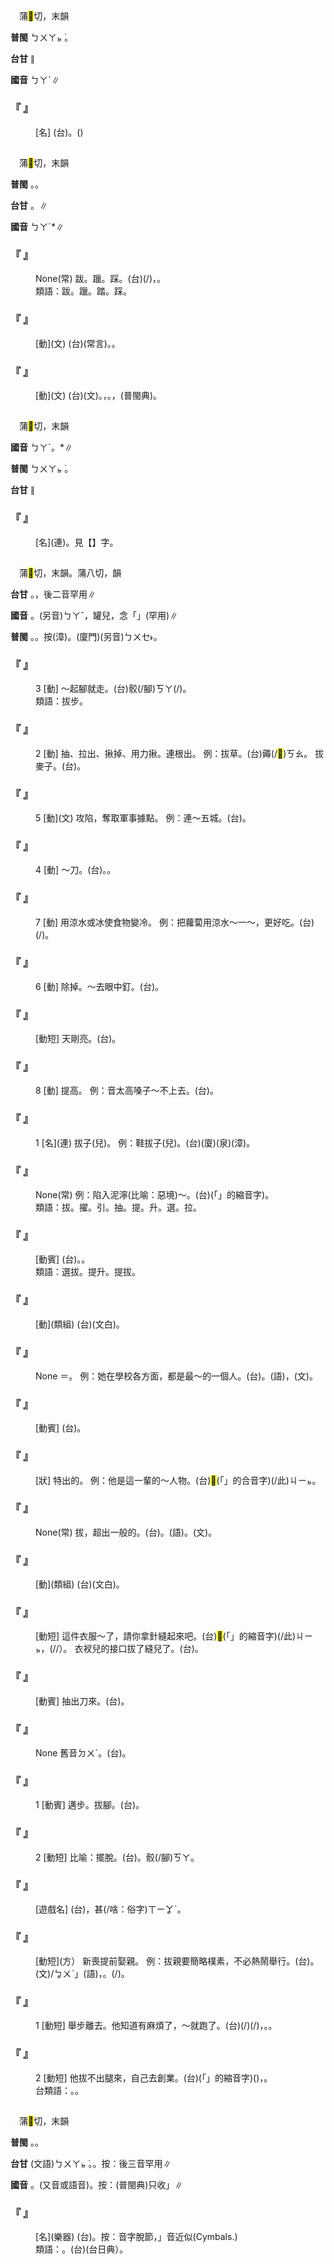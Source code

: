 
=={{ruby|魃|ㄅㄚˊ}}==

　蒲<mark>&#xffaf7;</mark>切，末韻

'''普閩''' <rt>ㄅㄨㄚㆵ ͘</rt>。

'''台甘''' {{ruby|(文)|ㄅㄨㄚㆵ ͘}}∥

'''國音''' <rt>ㄅㄚˊ</rt>∥

    

==='''『 {{ruby|魃|ㄅㄚˊ}}』'''===
: [名] (台){{ruby|亢|ㄎㆲ˪}}{{ruby|旱|ㄏㄢ˫}}{{ruby|丌|ㆤ}}{{ruby|鬼|ㄍㄨㄧˋ}}{{ruby|怪|ㄍㄨㄞ˪}}。({{ruby|迷|ㆠㆤˊ}}{{ruby|/|ㄇㄧˊ}}{{ruby|信|ㄒㄧㄣ˪}})
    

=={{ruby|跋|ㄅㄚˊ}}==

　蒲<mark>&#xffaf7;</mark>切，末韻

'''普閩''' {{ruby|(文)|ㄅㄨㄚㆵ ͘}}。{{ruby|(語)|ㄅㄨㄚㆷ ͘}}。

'''台甘''' {{ruby|(文)|ㄅㄨㄚㆵ ͘}}。{{ruby|(語)|ㄅㄨㄚㆷ ͘}}∥

'''國音''' <rt>ㄅㄚˊ</rt>*∥

    

==='''『 {{ruby|狼|ㄌㄤˊ}}{{ruby|跋|ㄅㄚˊ}}{{ruby|其|ㄑㄧˊ}}{{ruby|胡|ㄏㄨˊ}}』'''===
: None(常) 跋。躐。踩。(台){{ruby|豺|ㄘㄞˊ}}{{ruby|狼|ㄌㆲˊ}}{{ruby|躐|ㄌㄚㆴ}}(/{{ruby|踏|ㄉㄚㆷ ͘}}){{ruby|著|ㄉㄧㄜㆷ}}{{ruby|自|ㄗㄨ˫}}{{ruby|己|ㄍㄧˋ}}{{ruby|丌|ㆤ}}{{ruby|頷|ㆰ˫}}{{ruby|垂|ㄙㆤˊ}}{{ruby|肉|ㆠㄚㆷ}}，{{ruby|跋|ㄅㄨㄚㆷ ͘}}{{ruby|倒|ㄉㄜˋ}}{{ruby|落|ㄌㄜㆷ ͘}}{{ruby|去|·ㄎㄧ˪}}。
:類語：跋。躐。踏。踩。
:
    

==='''『 {{ruby|跋|ㄅㄚˊ}}{{ruby|涉|ㄕㄜˋ}}』'''===
: [動](文) (台){{ruby|盤|ㄅㄨㆩˊ}}{{ruby|山|ㄙㄨㆩ}}{{ruby|過|ㄍㄨㆤ˪}}{{ruby|/|ㄍㆤˋ}}{{ruby|嶺|ㄋㄧㄚˋ}}(常言)。{{ruby|形|ㄏㄧㄥˊ}}{{ruby|容|ㄧㆲˊ}}{{ruby|行|ㄍㄧㆩˊ}}{{ruby|遠|ㄏㆭ˫}}{{ruby|路|ㄌㆦ˫}}{{ruby|丌|ㆤ}}{{ruby|艱|ㄍㄢ}}{{ruby|苦|ㄎㆦˋ}}。
    

==='''『 {{ruby|跋|ㄅㄚˊ}}{{ruby|扈|ㄏㄨˋ}}』'''===
: [動](文) (台){{ruby|跋|ㄅㄨㄚㆵ ͘}}{{ruby|扈|ㄏㆦ˫}}(文)。{{ruby|講|ㄍㆲˋ}}{{ruby|人|ㄌㄤˊ}}{{ruby|丌|ㆤ}}{{ruby|態|ㄊㄞ˪}}{{ruby|度|ㄉㆦ˫}}{{ruby|傲|ㆣㄜ˫}}{{ruby|蠻|ㆠㄢˊ}}，{{ruby|橫|ㄏㄨㆪˊ}}{{ruby|/|ㄏㄨㆮˊ}}{{ruby|霸|ㄅㄚ˪}}。{{ruby|專|ㄗㄨㄢ}}{{ruby|橫|ㄏㄧㄥˊ}}{{ruby|暴|ㄅㄜ˫}}{{ruby|戾|ㄌㆤ˫}}，{{ruby|欺|ㄎㄧ}}{{ruby|上|ㄒㄧㆲ˫}}{{ruby|壓|ㄚㆴ ͘}}{{ruby|下|ㄏㄚ˫}}(普閩典)。
    

=={{ruby|鼥|ㄅㄚˊ}}==

　蒲<mark>&#xffaf7;</mark>切，末韻

'''國音''' <rt>ㄅㄚˊ</rt>。*∥

'''普閩''' <rt>ㄅㄨㄚㆵ ͘</rt>。

'''台甘''' {{ruby|(文)|ㄅㄨㄚㆵ ͘}}∥

    

==='''『 {{ruby|鼥|ㄅㄚˊ}}』'''===
: [名](連){{ruby|<mark>&#xf8f5b;</mark>|ㄊㄨㄛˊ}}{{ruby|鼥|ㄅㄚˊ}}。見【{{ruby|<mark>&#xf8f5b;</mark>|ㄊㄨㄛˊ}}】字。
    

=={{ruby|拔|ㄅㄚˊ}}==

　蒲<mark>&#xffaf7;</mark>切，末韻。蒲八切，{{ruby|黠|ㄒㄧㄚˊ}}韻

'''台甘''' {{ruby|(文)|ㄅㄨㄚㆵ ͘}}。{{ruby|(語)|ㄅㄨㄧㆷ ͘}}{{ruby|、|ㄅㄨㄚㆷ ͘}}{{ruby|、|ㄆㄨㄚㆷ ͘}}，後二音罕用∥

'''國音''' {{ruby|(常)|ㄅㄚˊ}}。(另音)<rt>ㄅㄚˇ</rt>，{{ruby|拔|ㄅㄚˇ}}罐兒，念「{{ruby|拔|ㄅㄚˇ}}」(罕用)∥

'''普閩''' {{ruby|(文)|ㄅㄨㄚㆵ ͘}}{{ruby|、|ㄅㄚㆵ ͘}}。{{ruby|(語)|ㄅㄨㄧㆷ ͘}}{{ruby|、|ㄆㄨㄚㆷ ͘}}。按{{ruby|：|ㄅㄨㆤㆷ ͘}}(漳)。(廈門)(另音)<rt>ㄅㄨㆤ˫</rt>。

    

==='''『 {{ruby|拔|ㄅㄚˊ}}』'''===
:3  [動] ～起腳就走。(台){{ruby|<mark>&#xffaf4;</mark>|ㄎㄧㄜㆷ}}{{ruby|起|ㄎㄧˋ}}骹(/腳)<rt>ㄎㄚ</rt>{{ruby|著|ㄉㄧㄜㆷ}}(/{{ruby|都|ㄉㄜ˫}}){{ruby|行|ㄍㄧㆩˊ}}。
:類語：拔步。
:
    

==='''『 {{ruby|拔|ㄅㄚˊ}}』'''===
:2  [動] 抽、拉出、揪掉、用力揪。連根{{ruby|拽|ㄓㄨㄞˋ}}出。 例：拔草。(台)薅(/<mark>&#xffbc4;</mark>)<rt>ㄎㄠ</rt>{{ruby|草|ㄘㄠˋ}}{{ruby|仔|ㄗ}}。 拔麥子。(台){{ruby|<mark>&#xffca6;</mark>|ㄎㄧㄨˋ}}{{ruby|麥|ㆠㆤㆷ ͘}}{{ruby|仔|ㄗ}}。
    

==='''『 {{ruby|拔|ㄅㄚˊ}}』'''===
:5  [動](文) 攻陷，奪取軍事據點。 例：連～五城。(台){{ruby|攻|ㄍㆲ}}{{ruby|陷|ㄏㆰ˫}}。
    

==='''『 {{ruby|拔|ㄅㄚˊ}}』'''===
:4  [動] ～刀。(台){{ruby|拔|ㄅㆤㆷ ͘}}{{ruby|/|ㄅㄨㆤㆷ ͘}}{{ruby|刀|ㄉㄜ}}。{{ruby|抽|ㄊㄧㄨ}}{{ruby|刀|ㄉㄜ}}。
    

==='''『 {{ruby|拔|ㄅㄚˊ}}』'''===
:7  [動] 用涼水或冰使食物變冷。 例：把蘿蔔用涼水～一～，更好吃。(台){{ruby|菜|ㄘㄞ˪}}{{ruby|頭|ㄊㄠˊ}}{{ruby|過|ㄍㆤ˪}}{{ruby|/|ㄍㄨㆤ˪}}{{ruby|冰|ㄅㄧㄥ}}(/{{ruby|冰|ㄅㄧㄥ}}{{ruby|過|ㄍㆤ˪}}{{ruby|/|ㄍㄨㆤ˪}}){{ruby|會|ㄨㆤ˫}}{{ruby|/|ㆤ˫}}{{ruby|較|ㄎㄚㆷ}}{{ruby|好|ㄏㄜˋ}}{{ruby|食|ㄐㄧㄚㆷ ͘}}。
    

==='''『 {{ruby|拔|ㄅㄚˊ}}』'''===
:6  [動] 除掉。～去眼中釘。(台){{ruby|消|ㄒㄧㄠ}}{{ruby|滅|ㆠㄧㄚㆵ ͘}}{{ruby|平|ㄆㄧㄥˊ}}{{ruby|常|ㄒㄧㆲˊ}}{{ruby|討|ㄊㄜˋ}}{{ruby|厭|ㄧㄚ˪}}{{ruby|丌|ㆤ}}{{ruby|人|ㄌㄤˊ}}。
    

==='''『 {{ruby|拔|ㄅㄚˊ}}{{ruby|白|ㄅㄞˊ}}』'''===
: [動短] 天剛亮。(台){{ruby|扑|ㄆㄚㆷ}}{{ruby|<mark>&#xf8f5a;</mark>|ㄆㄨˋ}}{{ruby|光|ㄍㆭ}}。
    

==='''『 {{ruby|拔|ㄅㄚˊ}}』'''===
:8  [動] 提高。 例：音太高嗓子～不上去。(台){{ruby|懸|ㄍㄨㄢˊ}}{{ruby|音|ㄧㆬ}}{{ruby|嚨|ㄋㄚˊ}}{{ruby|喉|ㄠˊ}}{{ruby|唱|ㄑㄧㆫ˪}}{{ruby|/|ㄑㄧㆧ˪}}{{ruby|<mark>&#xffa45;</mark>|ㆠㆤ˫}}{{ruby|/|ㆠㄨㆤ˫}}{{ruby|起|ㄎㄧˋ}}{{ruby|去|ㄎㄧ˪}}。
    

==='''『 {{ruby|拔|ㄅㄚˊ}}』'''===
:1  [名](連) 拔子(兒)。 例：鞋拔子(兒)。(台){{ruby|鞋|ㆤˊ}}{{ruby|/|ㄨㆤˊ}}{{ruby|拔|ㄅㄨㄧㆷ ͘}}(廈){{ruby|/|ㄅㄨㆤㆷ ͘}}(泉){{ruby|/|ㄅㆤㆷ ͘}}(漳)。
    

==='''『 {{ruby|不|ㄅㄨˋ}}{{ruby|能|ㄋㄥˊ}}{{ruby|自|ㄗˋ}}{{ruby|拔|ㄅㄚˊ}}』'''===
: None(常) 例：陷入泥濘(比喻：惡境)～。(台){{ruby|落|ㄌㄜㆷ ͘}}{{ruby|<mark>&#xffaf5;</mark>|ㄌㆰ˪}}{{ruby|田|ㄘㄢˊ}}{{ruby|想|ㄒㄧㆧ˫}}{{ruby|/|ㄒㄧㆧˋ}}{{ruby|<mark>&#xffa49;</mark>|ㆠㆤㆷ}}{{ruby|/|ㆠㄨㆤㆷ}}{{ruby|離|ㄌㄧ˫}}{{ruby|開|ㄎㄨㄧ}}{{ruby|亦|ㄧㄚㆷ ͘}}{{ruby|<mark>&#xffa45;</mark>|ㆠㆤ˫}}{{ruby|/|ㆠㄨㆤ˫}}{{ruby|<mark>&#xffadf;</mark>|ㄉㄤ˪}}(「{{ruby|得|ㄉㄧㆵ}}{{ruby|通|ㄊㄤ}}」的縮音字)。
:類語：拔。擢。引。抽。提。升。選。拉。
:
    

==='''『 {{ruby|拔|ㄅㄚˊ}}{{ruby|尤|ㄧㄡˊ}}』'''===
: [動賓] (台){{ruby|選|ㄙㄨㄢˋ}}{{ruby|出|ㄘㄨㆵ}}{{ruby|優|ㄧㄨ}}{{ruby|秀|ㄒㄧㄨˋ}}{{ruby|丌|ㆤ}}。{{ruby|揀|ㄍㄧㄥˋ}}{{ruby|好|ㄏㄜˋ}}{{ruby|丌|ㆤ}}。
:類語：選拔。提升。提拔。
:
    

==='''『 {{ruby|提|ㄊㄧˊ}}{{ruby|拔|ㄅㄚˊ}}』'''===
: [動](類組) (台)(文白){{ruby|提|ㄊㆤˊ}}{{ruby|拔|ㄅㄨㄚㆵ ͘}}。
    

==='''『 {{ruby|拔|ㄅㄚˊ}}{{ruby|尊|ㄗㄨㄣ}}』'''===
: None ＝{{ruby|拔|ㄅㄚˊ}}{{ruby|尖|ㄐㄧㄢ}}。 例：她在學校各方面，都是最～的一個人。(台){{ruby|出|ㄘㄨㆵ}}{{ruby|色|ㄒㄧㆤㆶ}}。{{ruby|出|ㄘㄨㆵ}}{{ruby|人|ㄌㄤˊ}}{{ruby|前|ㄐㄧㄥˊ}}(語)，{{ruby|出|ㄘㄨㆵ}}{{ruby|人|ㆢㄧㄣˊ}}{{ruby|→|ㄌㄧㄣˊ}}{{ruby|前|ㄐㄧㄢˊ}}(文)。
    

==='''『 {{ruby|拔|ㄅㄚˊ}}{{ruby|牙|ㄧㄚˊ}}』'''===
: [動賓] (台){{ruby|挽|ㆠㄢˋ}}{{ruby|嘴|ㄘㄨㄧ˪}}{{ruby|齒|ㄎㄧˋ}}。
    

==='''『 {{ruby|拔|ㄅㄚˊ}}{{ruby|尖|ㄐㄧㄢ}}{{ruby|兒|ㄦ}}』'''===
: [狀] 特出的。 例：他是這一輩的～人物。(台){{ruby|伊|ㄧ}}{{ruby|是|ㄒㄧ˫}}<mark>&#xffb50;</mark>(「{{ruby|此|ㄐㄧˋ}}{{ruby|一|ㄐㄧㆵ ͘}}」的合音字)(/此)<rt>ㄐㄧㆵ</rt>{{ruby|個|ㆤˊ}}{{ruby|年|ㄋㄧˊ}}{{ruby|輩|ㄅㄨㆤ˪}}{{ruby|丌|ㆤ}}{{ruby|有|ㄨ˫}}{{ruby|出|ㄘㄨㆵ}}{{ruby|擢|ㄉㄧㄜㆷ}}{{ruby|丌|ㆤ}}{{ruby|人|ㄌㄧㄣˊ}}{{ruby|/|ㆢㄧㄣˊ}}{{ruby|物|ㆠㄨㆵ ͘}}。
    

==='''『 {{ruby|出|ㄔㄨ}}{{ruby|類|ㄌㄟˋ}}{{ruby|拔|ㄅㄚˊ}}{{ruby|萃|ㄘㄨㄟˋ}}』'''===
: None(常) 拔，超出一般的。(台){{ruby|出|ㄘㄨㆵ}}{{ruby|人|ㄌㄤˊ}}{{ruby|頭|ㄊㄠˊ}}{{ruby|地|ㄉㄨㆤ˫}}{{ruby|/|ㄉㆤ˫}}。(語){{ruby|出|ㄘㄨㆵ}}{{ruby|人|ㄌㄤˊ}}{{ruby|前|ㄐㄧㄥˊ}}。(文){{ruby|出|ㄘㄨㆵ}}{{ruby|人|ㆢㄧㄣˊ}}{{ruby|→|ㄌㄧㄣˊ}}{{ruby|前|ㄐㄧㄢˊ}}。
    

==='''『 {{ruby|選|ㄒㄩㄢˇ}}{{ruby|拔|ㄅㄚˊ}}』'''===
: [動](類組) (台)(文白){{ruby|選|ㄙㄨㄢˋ}}{{ruby|拔|ㄅㄨㄚㆵ ͘}}。
    

==='''『 {{ruby|拔|ㄅㄚˊ}}{{ruby|縫|ㄈㄥˋ}}{{ruby|兒|ㄦ}}』'''===
: [動短] 這件衣服～了，請你拿針縫起來吧。(台)<mark>&#xffb50;</mark>(「{{ruby|此|ㄐㄧˋ}}{{ruby|一|ㄧㆵ}}」的縮音字)(/此)<rt>ㄐㄧㆵ</rt>{{ruby|領|ㄋㄧㄚˋ}}{{ruby|衫|ㄙㆩ}}{{ruby|線|ㄙㄨㆩ˪}}{{ruby|際|ㄗㆤ˪}}{{ruby|→|ㄗㆤ˫}}{{ruby|裂|ㄌㄧㆷ ͘}}{{ruby|去|ㄎㄧ˪}}，{{ruby|汝|ㄌㄧˋ}}{{ruby|用|ㄧㆲ˫}}{{ruby|/|ㄧㄥ˫}}{{ruby|針|ㄗㆰ}}{{ruby|/|ㄐㄧㆰ}}{{ruby|共|ㄍㄚ˫}}{{ruby|我|ㆣㄨㄚˋ}}{{ruby|紩|ㄊㆪ˫}}(/{{ruby|<mark>&#xffa6e;</mark>|ㄊㆪ˫}}/{{ruby|縫|ㄅㄤˊ}}）{{ruby|一|ㄐㄧㆵ ͘}}{{ruby|下|·ㆤ˫}}。 衣衩兒的接口拔了縫兒了。(台){{ruby|衫|ㄙㆩ}}{{ruby|裾|ㄍㄧ}}{{ruby|/|ㄍㄨ}}{{ruby|合|ㄍㄚㆴ}}{{ruby|嘴|ㄘㄨㄧ˪}}{{ruby|裂|ㄌㄧㆷ ͘}}{{ruby|去|ㄎㄧ˪}}。
    

==='''『 {{ruby|拔|ㄅㄚˊ}}{{ruby|刀|ㄉㄠ}}』'''===
: [動賓] 抽出刀來。(台){{ruby|抽|ㄊㄧㄨ}}{{ruby|刀|ㄉㄜ}}{{ruby|出|ㄘㄨㆵ}}{{ruby|來|·ㄌㄞˊ}}。
    

==='''『 {{ruby|拔|ㄅㄚˊ}}{{ruby|毒|ㄉㄨˊ}}』'''===
: None 舊音{{ruby|：|ㄅㄚˇ}}<rt>ㄉㄨˊ</rt>。(台){{ruby|去|ㄎㄧ˪}}{{ruby|毒|ㄉㆦㆶ ͘}}。
    

==='''『 {{ruby|拔|ㄅㄚˊ}}{{ruby|步|ㄅㄨˋ}}』'''===
:1  [動賓] 邁步。拔腳。(台){{ruby|伐|ㄏㄨㄚㆷ ͘}}{{ruby|開|ㄎㄨㄧ}}。
    

==='''『 {{ruby|拔|ㄅㄚˊ}}{{ruby|步|ㄅㄨˋ}}』'''===
:2  [動短] 比喻：擺脫。(台){{ruby|抽|ㄊㄧㄨ}}{{ruby|手|ㄑㄧㄨˋ}}。{{ruby|收|ㄒㄧㄨ}}骹(/腳)<rt>ㄎㄚ</rt>。
    

==='''『 {{ruby|拔|ㄅㄚˊ}}{{ruby|河|ㄏㄜˊ}}』'''===
: [遊戲名] (台){{ruby|拖|ㄊㄨㄚ}}{{ruby|索|ㄙㄜㆷ}}{{ruby|仔|ㄗ}}{{ruby|丌|ㆤ}}{{ruby|遊|ㄧㄨˊ}}{{ruby|戲|ㄏㄧ˪}}{{ruby|名|ㄇㄧㄚˊ}}，{{ruby|分|ㄏㄨㄣ}}{{ruby|兩|ㄋㆭ˫}}{{ruby|隊|ㄉㄨㄧ˪}}{{ruby|各|ㄍㆦㆶ}}{{ruby|執|ㄐㄧㆴ}}{{ruby|一|ㄐㄧㆵ ͘}}{{ruby|端|ㄉㄨㄢ}}{{ruby|看|ㄎㄨㆩ˪}}甚(/啥：俗字)<rt>ㄒㄧㆩˋ</rt>{{ruby|人|ㄌㄤˊ}}{{ruby|<mark>&#xffca6;</mark>|ㄎㄧㄨˋ}}{{ruby|較|ㄎㄚㆷ}}{{ruby|過|ㄍㆤ˪}}{{ruby|/|ㄍㄨㆤ˪}}{{ruby|河|ㄏㄜˊ}}。
    

==='''『 {{ruby|拔|ㄅㄚˊ}}{{ruby|親|ㄑㄧㄣ}}』'''===
: [動短](方） {{ruby|乘|ㄔㄥˋ}}新喪提前娶親。 例：拔親要簡略樸素，不必熱鬧舉行。(台){{ruby|順|ㄙㄨㄣ˫}}{{ruby|孝|ㄏㄚ˪}}{{ruby|娶|ㄘㄨㄚ˫}}。{{ruby|談|ㄉㆰˊ}}{{ruby|婚|ㄏㄨㄣ}}{{ruby|中|ㄉㄧㆲ}}{{ruby|遇|ㆠㄨ˫}}{{ruby|/|ㆣㄨ˫}}{{ruby|父|ㄏㄨ˫}}{{ruby|母|ㆠㄧㄜˋ}}(文)/{{ruby|「|ㄅㆤ˫}}<rt>ㆠㄨˋ</rt>」(語){{ruby|死|ㄒㄧˋ}}{{ruby|時|ㄒㄧˊ}}，{{ruby|可|ㄎㄜˋ}}{{ruby|以|ㄧˋ}}{{ruby|不|ㄅㄨㆵ}}{{ruby|舉|ㄍㄧˋ}}{{ruby|/|ㄍㄨˋ}}{{ruby|行|ㄏㄧㄥˊ}}{{ruby|婚|ㄏㄨㄣ}}{{ruby|禮|ㄌㆤˋ}}{{ruby|成|ㄒㄧㄥˊ}}{{ruby|婚|ㄏㄨㄣ}}。{{ruby|抑|ㄧㄚㆷ}}{{ruby|無|ㆠㄜˊ}}{{ruby|著|ㄉㄧㄜㆷ}}(/{{ruby|都|ㄉㄜ˫}}){{ruby|等|ㄉㄢˋ}}{{ruby|三|ㄙㆩ}}{{ruby|年|ㄋㄧˊ}}{{ruby|褪|ㄊㆭ˪}}{{ruby|孝|ㄏㄚ˪}}。
    

==='''『 {{ruby|拔|ㄅㄚˊ}}{{ruby|腿|ㄊㄨㄟˇ}}』'''===
:1  [動短] 舉步離去。他知道有麻煩了，～就跑了。(台){{ruby|伊|ㄧ}}{{ruby|知|ㄗㄞ}}{{ruby|影|ㄧㆩˋ}}{{ruby|有|ㄨ˫}}{{ruby|費|ㄏㄨㄧˋ}}{{ruby|去|ㄎㄧ˪}}{{ruby|丌|ㆤ}}{{ruby|載|ㄉㄞ˫}}(/{{ruby|戴|ㄉㄞ˪}}){{ruby|事|ㄐㄧ˪}}(/{{ruby|事|ㄉㄞ˫}}{{ruby|情|ㄐㄧ˪}})，{{ruby|緊|ㄍㄧㄣˋ}}{{ruby|走|ㄗㄠˋ}}{{ruby|開|ㄎㄨㄧ}}{{ruby|去|ㄎㄧ˪}}。{{ruby|驚|ㄍㄧㆩ}}{{ruby|見|ㄍㄧㄢ˪}}{{ruby|受|ㄒㄧㄨ˫}}{{ruby|牽|ㄎㄢ}}{{ruby|連|ㄌㄧㄢˊ}}。
    

==='''『 {{ruby|拔|ㄅㄚˊ}}{{ruby|腿|ㄊㄨㄟˇ}}』'''===
:2  [動短] 他拔不出腿來，自己去創業。(台){{ruby|伊|ㄧ}}{{ruby|<mark>&#xffa45;</mark>|ㆠㆤ˫}}{{ruby|/|ㆠㄨㆤ˫}}{{ruby|<mark>&#xffadf;</mark>|ㄉㄤ˪}}(「{{ruby|得|ㄉㄧㆵ}}{{ruby|通|ㄊㄤ}}」的縮音字){{ruby|脫|ㄊㄨㄚㆵ}}{{ruby|離|ㄌㄧ˫}}({{ruby|關|ㄍㄨㄢ}}{{ruby|係|ㄏㆤ˫}})，{{ruby|去|ㄎㄧ˪}}{{ruby|經|ㄍㄧㄥ}}{{ruby|營|ㄧㄥˊ}}{{ruby|家|ㄍㄚ}}{{ruby|己|ㄉㄧ˫}}{{ruby|/|ㄍㄧ˫}}{{ruby|丌|ㆤ}}{{ruby|事|ㄙㄨ˫}}{{ruby|業|ㆣㄧㄚㆴ ͘}}。
:台類語：{{ruby|剝|ㄅㄚㆶ}}{{ruby|<mark>&#xffa45;</mark>|ㆠㆤ˫}}{{ruby|/|ㆠㄨㆤ˫}}{{ruby|開|ㄎㄨㄧ}}。{{ruby|<mark>&#xffa45;</mark>|ㆠㆤ˫}}{{ruby|/|ㆠㄨㆤ˫}}{{ruby|得|ㄉㄧㆵ}}{{ruby|抽|ㄊㄧㄨ}}{{ruby|身|ㄒㄧㄣ}}。
:
    

=={{ruby|鈸|ㄅㄚˊ}}==

　蒲<mark>&#xffaf7;</mark>切，末韻

'''普閩''' {{ruby|(文)|ㄅㄨㄚㆵ ͘}}。{{ruby|(語)|ㄅㄨㄚㆷ ͘}}。

'''台甘''' (文語)<rt>ㄅㄨㄚㆵ ͘</rt>。{{ruby| |ㄅㄨㄚㆷ}}{{ruby|/|ㄅㄨㄚㆷ ͘}}{{ruby|/|ㄅㄨㆵ ͘}}。按：後三音罕用∥

'''國音''' {{ruby|(文)|ㄅㄚˊ}}。{{ruby| |ㄅㄛˊ}}(又音或語音)。按：(普閩典)只收{{ruby|「|ㄅㄛˊ}}」∥

    

==='''『 {{ruby|鈸|ㄅㄚˊ}}』'''===
: [名](樂器) (台){{ruby|鑱|ㄘㆰˊ}}{{ruby|→|ㄑㄧㆰˊ}}{{ruby|→|ㄑㄧㆬˊ}}{{ruby|仔|ㄗ}}。按：音字脫節，{{ruby|「|ㄑㄧㆬˊ}}」音近似(Cymbals.)
:類語：{{ruby|<mark>&#xf8f62;</mark>|ㄔㄚˇ}}。(台){{ruby|鐃|ㄋㄚˊ}}{{ruby|鈸|ㄅㄨㄚㆷ}}{{ruby|/|ㄅㄨㄚㆷ ͘}}(台日典）。
:
    
